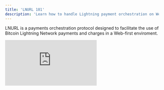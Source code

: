 ```yaml
---
title: 'LNURL 101'
description: 'Learn how to handle Lightning payment orchestration on Web.'
---
```


LNURL is a payments orchestration protocol designed to facilitate the use of Bitcoin Lightning Network payments and charges in a Web-first enviroment.

<iframe
  className="w-full aspect-video rounded-lg"
  src="https://www.youtube.com/embed/-0thhPHj3ds"
  title="LNURL 101"
  frameborder="0"
  allow="accelerometer; autoplay; clipboard-write; encrypted-media; gyroscope; picture-in-picture"
  allowfullscreen
></iframe>